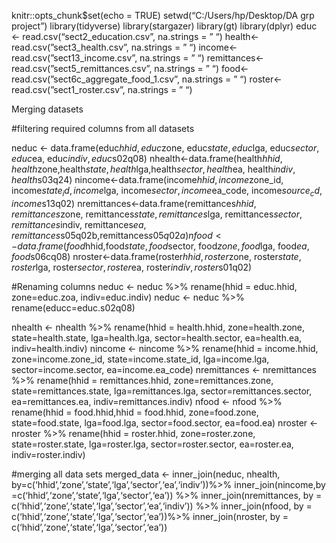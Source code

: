 


knitr::opts_chunk$set(echo = TRUE)
setwd("C:/Users/hp/Desktop/DA grp project")
library(tidyverse)
library(stargazer)
library(gt)
library(dplyr)
educ <- read.csv("sect2_education.csv", na.strings = " ")
health<-read.csv("sect3_health.csv", na.strings = " ")
income<-read.csv("sect13_income.csv", na.strings = " ")
remittances<-read.csv("sect5_remittances.csv", na.strings = " ")
food<-read.csv("sect6c_aggregate_food_1.csv", na.strings = " ")
roster<-read.csv("sect1_roster.csv", na.strings = " ")




Merging datasets


#filtering required columns from all datasets


neduc <- data.frame(educ$hhid,educ$zone, educ$state, educ$lga, educ$sector, educ$ea, educ$indiv, educ$s02q08)
nhealth<-data.frame(health$hhid,health$zone,health$state, health$lga,health$sector, health$ea, health$indiv, health$s03q24)
nincome<-data.frame(income$hhid, income$zone_id, income$state_id, income$lga, income$sector, income$ea_code, income$source_cd, income$s13q02)
nremittances<-data.frame(remittances$hhid, remittances$zone, remittances$state, remittances$lga, remittances$sector, remittances$indiv, remittances$ea, remittances$s05q02b,remittances$s05q02a)
nfood<-data.frame(food$hhid,food$state, food$sector, food$zone, food$lga, food$ea,
food$s06cq08) 
nroster<-data.frame(roster$hhid,roster$zone, roster$state, roster$lga, roster$sector, roster$ea, roster$indiv, roster$s01q02)

#Renaming columns
neduc <- neduc %>% rename(hhid = educ.hhid, zone=educ.zoa, indiv=educ.indiv)
neduc <- neduc %>% rename(educc=educ.s02q08)

nhealth <- nhealth %>% rename(hhid = health.hhid, zone=health.zone, state=health.state, lga=health.lga, sector=health.sector, ea=health.ea, indiv=health.indiv)
nincome <- nincome %>% rename(hhid = income.hhid, zone=income.zone_id, state=income.state_id, lga=income.lga, sector=income.sector, ea=income.ea_code)
nremittances <- nremittances %>% rename(hhid = remittances.hhid, zone=remittances.zone, state=remittances.state, lga=remittances.lga, sector=remittances.sector, ea=remittances.ea, indiv=remittances.indiv)
nfood <- nfood %>% rename(hhid = food.hhid,hhid = food.hhid, zone=food.zone, state=food.state, lga=food.lga, sector=food.sector, ea=food.ea)
nroster <- nroster %>% rename(hhid = roster.hhid, zone=roster.zone, state=roster.state, lga=roster.lga, sector=roster.sector, ea=roster.ea, indiv=roster.indiv)


#merging all data sets
merged_data <- inner_join(neduc, nhealth, by=c('hhid','zone','state','lga','sector','ea','indiv'))%>% 
               inner_join(nincome,by =c('hhid','zone','state','lga','sector','ea')) %>% 
               inner_join(nremittances, by = c('hhid','zone','state','lga','sector','ea','indiv')) %>% 
               inner_join(nfood, by = c('hhid','zone','state','lga','sector','ea'))%>% 
               inner_join(nroster, by = c('hhid','zone','state','lga','sector','ea'))



